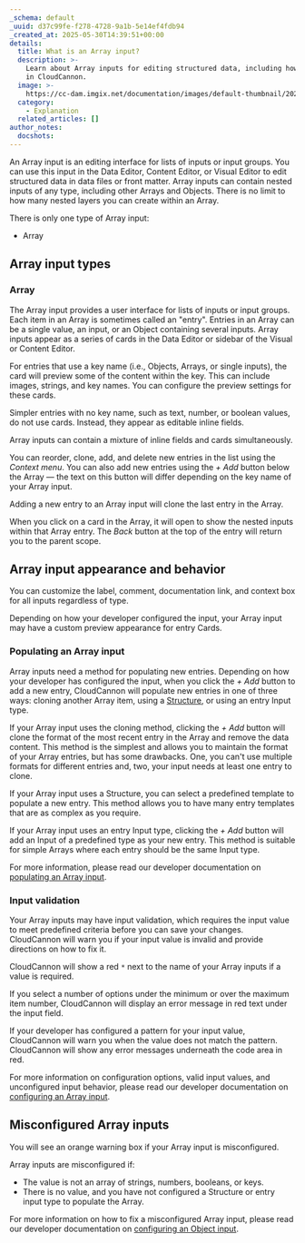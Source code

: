 ```yaml
---
_schema: default
_uuid: d37c99fe-f278-4728-9a1b-5e14ef4fdb94
_created_at: 2025-05-30T14:39:51+00:00
details:
  title: What is an Array input?
  description: >-
    Learn about Array inputs for editing structured data, including how they work
    in CloudCannon.
  image: >-
    https://cc-dam.imgix.net/documentation/images/default-thumbnail/2023-Q4/CloudCannon-Documentation-Thumbnail.png
  category:
    - Explanation
  related_articles: []
author_notes:
  docshots:
---
```

An Array input is an editing interface for lists of inputs or input groups. You can use this input in the Data Editor, Content Editor, or Visual Editor to edit structured data in data files or front matter. Array inputs can contain nested inputs of any type, including other Arrays and Objects. There is no limit to how many nested layers you can create within an Array.

There is only one type of Array input:

* Array

## Array input types

### Array

The Array input provides a user interface for lists of inputs or input groups. Each item in an Array is sometimes called an "entry". Entries in an Array can be a single value, an input, or an Object containing several inputs. Array inputs appear as a series of cards in the Data Editor or sidebar of the Visual or Content Editor.

For entries that use a key name (i.e., Objects, Arrays, or single inputs), the card will preview some of the content within the key. This can include images, strings, and key names. You can configure the preview settings for these cards.

Simpler entries with no key name, such as text, number, or boolean values, do not use cards. Instead, they appear as editable inline fields.

Array inputs can contain a mixture of inline fields and cards simultaneously.

You can reorder, clone, add, and delete new entries in the list using the *Context menu*. You can also add new entries using the *\+ Add* button below the Array — the text on this button will differ depending on the key name of your Array input.

Adding a new entry to an Array input will clone the last entry in the Array.

When you click on a card in the Array, it will open to show the nested inputs within that Array entry. The *Back* button at the top of the entry will return you to the parent scope.

## Array input appearance and behavior

You can customize the label, comment, documentation link, and context box for all inputs regardless of type.

Depending on how your developer configured the input, your Array input may have a custom preview appearance for entry Cards.

### Populating an Array input

Array inputs need a method for populating new entries. Depending on how your developer has configured the input, when you click the *\+ Add* button to add a new entry, CloudCannon will populate new entries in one of three ways: cloning another Array item, using a [Structure](/documentation/articles/what-is-a-structure/), or using an entry Input type.

If your Array input uses the cloning method, clicking the *\+ Add* button will clone the format of the most recent entry in the Array and remove the data content. This method is the simplest and allows you to maintain the format of your Array entries, but has some drawbacks. One, you can't use multiple formats for different entries and, two, your input needs at least one entry to clone.

If your Array input uses a Structure, you can select a predefined template to populate a new entry. This method allows you to have many entry templates that are as complex as you require.

If your Array input uses an entry Input type, clicking the *\+ Add* button will add an Input of a predefined type as your new entry. This method is suitable for simple Arrays where each entry should be the same Input type.

For more information, please read our developer documentation on [populating an Array input](/documentation/articles/populate-an-array-input/).

### Input validation

Your Array inputs may have input validation, which requires the input value to meet predefined criteria before you can save your changes. CloudCannon will warn you if your input value is invalid and provide directions on how to fix it.

CloudCannon will show a red `*` next to the name of your Array inputs if a value is required.

If you select a number of options under the minimum or over the maximum item number, CloudCannon will display an error message in red text under the input field.

If your developer has configured a pattern for your input value, CloudCannon will warn you when the value does not match the pattern. CloudCannon will show any error messages underneath the code area in red.

For more information on configuration options, valid input values, and unconfigured input behavior, please read our developer documentation on [configuring an Array input](/documentation/articles/configure-an-array-input/).

## Misconfigured Array inputs

You will see an orange warning box if your Array input is misconfigured.

Array inputs are misconfigured if:

* The value is not an array of strings, numbers, booleans, or keys.
* There is no value, and you have not configured a Structure or entry input type to populate the Array.

For more information on how to fix a misconfigured Array input, please read our developer documentation on [configuring an Object input](/documentation/articles/configure-an-array-input/).